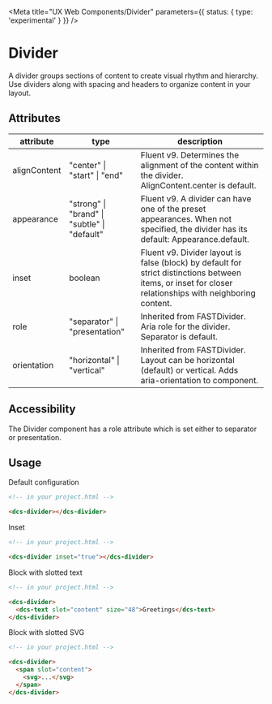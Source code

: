 
<Meta title="UX Web Components/Divider" parameters={{ status: { type: 'experimental' } }} />

# Divider

A divider groups sections of content to create visual rhythm and hierarchy. Use dividers along with spacing and headers to organize content in your layout.

<Story id="web-components-divider--divider" />

## Attributes

| attribute    | type                                         | description                                                                                                                                              |
| ------------ | -------------------------------------------- | -------------------------------------------------------------------------------------------------------------------------------------------------------- |
| alignContent | "center" \| "start" \| "end"                 | Fluent v9. Determines the alignment of the content within the divider. AlignContent.center is default.                                                   |
| appearance   | "strong" \| "brand" \| "subtle" \| "default" | Fluent v9. A divider can have one of the preset appearances. When not specified, the divider has its default: Appearance.default.                        |
| inset        | boolean                                      | Fluent v9. Divider layout is false (block) by default for strict distinctions between items, or inset for closer relationships with neighboring content. |
| role         | "separator" \| "presentation"                | Inherited from FASTDivider. Aria role for the divider. Separator is default.                                                                             |
| orientation  | "horizontal" \| "vertical"                   | Inherited from FASTDivider. Layout can be horizontal (default) or vertical. Adds aria-orientation to component.                                          |

## Accessibility

The Divider component has a role attribute which is set either to separator or presentation.

## Usage

Default configuration

```html
<!-- in your project.html -->

<dcs-divider></dcs-divider>
```

Inset

```html
<!-- in your project.html -->

<dcs-divider inset="true"></dcs-divider>
```

Block with slotted text

```html
<!-- in your project.html -->

<dcs-divider>
  <dcs-text slot="content" size="48">Greetings</dcs-text>
</dcs-divider>
```

Block with slotted SVG

```html
<!-- in your project.html -->

<dcs-divider>
  <span slot="content">
    <svg>...</svg>
  </span>
</dcs-divider>
```
